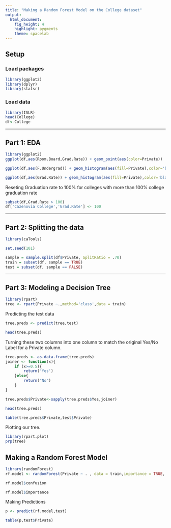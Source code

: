 ```yaml
---
title: "Making a Random Forest Model on the College dataset"
output: 
  html_document: 
    fig_height: 4
    highlight: pygments
    theme: spacelab
---
```


## Setup

### Load packages

```r
library(ggplot2)
library(dplyr)
library(statsr)
```

### Load data


```r
library(ISLR)
head(College)
df<-College
```




* * *

## Part 1: EDA
```r

library(ggplot2)
ggplot(df,aes(Room.Board,Grad.Rate)) + geom_point(aes(color=Private))
```

```r
ggplot(df,aes(F.Undergrad)) + geom_histogram(aes(fill=Private),color='black',bins=50)
```

```r
ggplot(df,aes(Grad.Rate)) + geom_histogram(aes(fill=Private),color='black',bins=50)
```

Reseting Graduation rate to 100% for colleges with more than 100% college graduation rate

```r
subset(df,Grad.Rate > 100)
df['Cazenovia College','Grad.Rate'] <- 100
```

* * *

## Part 2: Splitting the data

```r
library(caTools)

set.seed(101) 

sample = sample.split(df$Private, SplitRatio = .70)
train = subset(df, sample == TRUE)
test = subset(df, sample == FALSE)
```

* * *

## Part 3: Modeling a Decision Tree
```r
library(rpart)
tree <- rpart(Private ~.,method='class',data = train)
```


Predicting the test data

```r
tree.preds <- predict(tree,test)

head(tree.preds)
```
Turning these two columns into one column to match the original Yes/No Label for a Private column.

```r
tree.preds <- as.data.frame(tree.preds)
joiner <- function(x){
    if (x>=0.5){
        return('Yes')
    }else{
        return("No")
    }
}
```


```r
tree.preds$Private<-sapply(tree.preds$Yes,joiner)
```


```r
head(tree.preds)
```


```r

table(tree.preds$Private,test$Private)
```

Plotting our tree.
```r

library(rpart.plot)
prp(tree)
```

## Making a Random Forest Model

```r
library(randomForest)
rf.model <- randomForest(Private ~ . , data = train,importance = TRUE, ntree=400)
```


```r
rf.model$confusion
```



```r
rf.model$importance
```

Making Predictions
```r

p <- predict(rf.model,test)
```

```r
table(p,test$Private)
```





